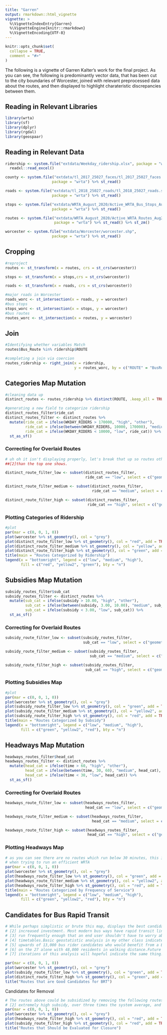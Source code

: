 ```yaml
---
title: "Garren"
output: rmarkdown::html_vignette
vignette: >
  %\VignetteIndexEntry{Garren}
  %\VignetteEngine{knitr::rmarkdown}
  %\VignetteEncoding{UTF-8}
---
```


```r
knitr::opts_chunk$set(
  collapse = TRUE,
  comment = "#>"
)
```

The following is a vignette of Garren Kalter's work for the final project. As you can see,
the following is predominantly vector data, that has been cut to the city boundaries of Worcester, joined with relevant preprocessed data about the routes, and then displayed to highlight charateristic discrepancies between them. 

## Reading in Relevant Libraries

```r
library(wrta)
library(sf)
library(dplyr)
library(rgdal)
library(geospaar)
```


## Reading in Relevant Data

```r
ridership <- system.file("extdata/Weekday_ridership.xlsx", package = "wrta") %>% 
  readxl::read_excel() 

county <- system.file("extdata/tl_2017_25027_faces/tl_2017_25027_faces.shp",
                     package = "wrta") %>% st_read()

roads <- system.file("extdata/tl_2018_25027_roads/tl_2018_25027_roads.shp",
                     package = "wrta") %>% st_read()

stops <- system.file("extdata/WRTA_August_2020/Active_WRTA_Bus_Stops_Aug2020.shp",
                     package = "wrta") %>% st_read()

routes <- system.file("extdata/WRTA_August_2020/Active_WRTA_Routes_Aug2020.shp",
                      package = "wrta") %>% st_read() %>% st_zm()

worcester <- system.file("extdata/Worcester/worcester.shp",
                     package = "wrta") %>% st_read()

```

## Cropping

```r
#reproject
routes <- st_transform(x = routes, crs = st_crs(worcester))

stops <- st_transform(x = stops,crs = st_crs(worcester))

roads <- st_transform(x = roads, crs = st_crs(worcester))

#major roads in Worcester
roads_worc <- st_intersection(x = roads, y = worcester) 
#bus stops
stops_worc <- st_intersection(x = stops, y = worcester)
#bus routes
routes_worc <- st_intersection(x = routes, y = worcester)

```

## Join

```r
#Identifying whether variables Match
routes$Bus_Route %in% ridership$ROUTE

#completing a join via coercion
routes_ridership <- right_join(x = ridership, 
                               y = routes_worc, by = c("ROUTE" = "BusRoute")) 
```

## Categories Map Mutation

```r
#cleaning data up
distinct_routes <- routes_ridership %>% distinct(ROUTE, .keep_all = TRUE) 

#generating a new field to categorize ridership
distinct_routes_filter$ride_cat
distinct_routes_filter <- distinct_routes %>% 
  mutate(ride_cat = ifelse(WKDAY_RIDERS > 170000, "high", "other"), 
         ride_cat = ifelse(between(WKDAY_RIDERS, 10000, 170000), "medium", ride_cat),
         ride_cat = ifelse(WKDAY_RIDERS < 10000, "low", ride_cat)) %>% 
  st_as_sf()
```

### Correcting for Overlaid Routes

```r

# uh oh it isn't displaying properly, let's break that up so routes other 
##[2]than the top one shows.

distinct_route_filter_low <- subset(distinct_routes_filter, 
                                    ride_cat == "low", select = c("geometry")) 

distinct_route_filter_medium <- subset(distinct_routes_filter, 
                                       ride_cat == "medium", select = c("geometry"))

distinct_route_filter_high <- subset(distinct_routes_filter, 
                                     ride_cat == "high", select = c("geometry"))
```

### Plotting Categories of Ridership

```r
#plot
par(mar = c(0, 0, 1, 0))
plot(worcester %>% st_geometry(), col = "grey")
plot(distinct_route_filter_low %>% st_geometry(), col = "red", add = TRUE)
plot(distinct_route_filter_medium %>% st_geometry(), col = "yellow", add = TRUE)
plot(distinct_route_filter_high %>% st_geometry(), col = "green", add = TRUE)
title(main = "Routes Categorized by Ridership")
legend(x = "bottomright", legend = c("low", "medium", "high"), 
       fill = c("red", "yellow2", "green"), bty = "n")
```

## Subsidies Map Mutation

```r
subsidy_routes_filter$sub_cat
subsidy_routes_filter <- distinct_routes %>% 
  mutate(sub_cat = ifelse(subsidy > 10.00, "high", "other"), 
         sub_cat = ifelse(between(subsidy, 3.00, 10.00), "medium", sub_cat),
         sub_cat = ifelse(subsidy < 3.00, "low", sub_cat)) %>% 
  st_as_sf()
```

### Correcting for Overlaid Routes

```r
subsidy_route_filter_low <- subset(subsidy_routes_filter, 
                                   sub_cat == "low", select = c("geometry")) 

subsidy_route_filter_medium <- subset(subsidy_routes_filter, 
                                      sub_cat == "medium", select = c("geometry"))

subsidy_route_filter_high <- subset(subsidy_routes_filter, 
                                    sub_cat == "high", select = c("geometry"))
```

### Plotting Subsidies Map

```r
#plot
par(mar = c(0, 0, 1, 0))
plot(worcester %>% st_geometry(), col = "grey")
plot(subsidy_route_filter_low %>% st_geometry(), col = "green", add = TRUE)
plot(subsidy_route_filter_medium %>% st_geometry(), col = "yellow2", add = TRUE)
plot(subsidy_route_filter_high %>% st_geometry(), col = "red", add = TRUE)
title(main = "Routes Categorized by Subsidy")
legend(x = "bottomright", legend = c("low", "medium", "high"), 
       fill = c("green", "yellow2", "red"), bty = "n")

```


## Headways Map Mutation

```r
headways_routes_filter$head_cat
headways_routes_filter <- distinct_routes %>% 
  mutate(head_cat = ifelse(time > 60, "high", "other"), 
         head_cat = ifelse(between(time, 30, 60), "medium", head_cat),
         head_cat = ifelse(time < 30, "low", head_cat)) %>% 
  st_as_sf()
```

### Correcting for Overlaid Routes

```r
headways_route_filter_low <- subset(headways_routes_filter, 
                                    head_cat == "low", select = c("geometry")) 

headways_route_filter_medium <- subset(headways_routes_filter, 
                                       head_cat == "medium", select = c("geometry"))

headways_route_filter_high <- subset(headways_routes_filter, 
                                     head_cat == "high", select = c("geometry"))
```

### Plotting Headways Map
```r
# as you can see there are no routes which run below 30 minutes, this is a problem
# when trying to run an efficient WRTA
par(mar = c(0, 0, 1, 0))
plot(worcester %>% st_geometry(), col = "grey")
plot(headways_route_filter_low %>% st_geometry(), col = "green", add = TRUE)
plot(headways_route_filter_medium %>% st_geometry(), col = "yellow2", add = TRUE)
plot(headways_route_filter_high %>% st_geometry(), col = "red", add = TRUE)
title(main = "Routes Categorized by Frequency of Service")
legend(x = "bottomright", legend = c("low", "medium", "high"), 
       fill = c("green", "yellow2", "red"), bty = "n")

```

## Candidates for Bus Rapid Transit
```r
# While perhaps simplistic or brute this map, displays the best candidates for 
# [2] increased investment. Most modern bus ways have rapid transit line, which
# [3] run frequently enough that an end user shouldn't have to worry about 
# [4] timetables.Basic geostatistic analysis in my other class indicates 
# [5] upwards of 13,000 bus rider candidates who would benefit from a BRT line 
# [6] on the 27 alone with 48,000 residents in walking distance.Future
# [7] iterations of this analysis will hopeful indicate the same thing.

par(mar = c(0, 0, 1, 0))
plot(worcester %>% st_geometry(), col = "grey")
plot(subsidy_route_filter_low %>% st_geometry(), col = "green", add = TRUE)
plot(distinct_route_filter_high %>% st_geometry(), col = "green", add = TRUE)
title("Routes that are Good Candidates for BRT")


```


Candidates for Removal

```r
# The routes above could be subsidized by removing the following routes which have
# [2] extremely high subsidy, over three times the system average, and low ridership. 
par(mar = c(0, 0, 1, 0))
plot(worcester %>% st_geometry(), col = "grey")
plot(headways_route_filter_high %>% st_geometry(), col = "red", add = TRUE)
plot(subsidy_route_filter_high %>% st_geometry(), col = "red", add = TRUE)
title("Routes that Should be Evaluated for Closure")

```

